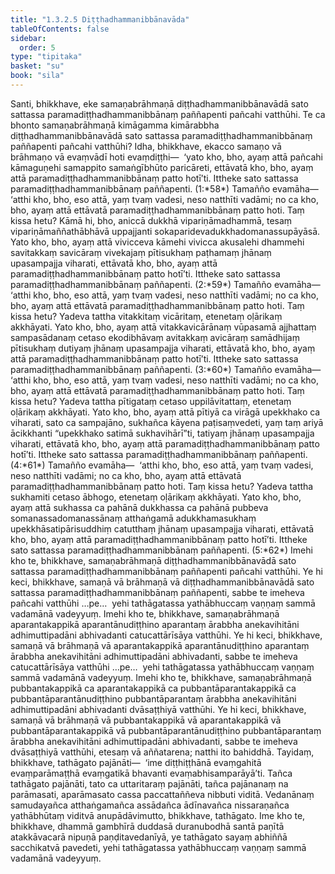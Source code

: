 ```yaml
---
title: "1.3.2.5 Diṭṭhadhammanibbānavāda"
tableOfContents: false
sidebar:
  order: 5
type: "tipitaka"
basket: "su"
book: "sila"
---
```



<DynamicBreadcrumb />

<Division number="93" book="sila">

<Paragraph number="166" book="sila">
Santi, bhikkhave, eke samaṇabrāhmaṇā diṭṭhadhammanibbānavādā sato <Emphasis>sattassa paramadiṭṭhadhammanibbānaṃ</Emphasis> paññapenti pañcahi vatthūhi. Te ca bhonto samaṇabrāhmaṇā kimāgamma kimārabbha diṭṭhadhammanibbānavādā sato sattassa paramadiṭṭhadhammanibbānaṃ paññapenti pañcahi vatthūhi?
</Paragraph>

</Division>
<Division number="94" book="sila">

<Paragraph number="167" book="sila">
Idha, bhikkhave, ekacco samaṇo vā brāhmaṇo vā evaṃvādī hoti evaṃdiṭṭhi—  ‘yato kho, bho, ayaṃ <Emphasis>attā pañcahi kāmaguṇehi samappito</Emphasis> samaṅgībhūto paricāreti, ettāvatā kho, bho, ayaṃ attā <Emphasis>paramadiṭṭhadhammanibbānaṃ patto</Emphasis> hotī’ti. Ittheke sato sattassa paramadiṭṭhadhammanibbānaṃ paññapenti. (1:*58*)
</Paragraph>

</Division>
<Division number="95" book="sila">

<Paragraph number="168" book="sila">
Tamañño evamāha—  ‘atthi kho, bho, eso attā, yaṃ tvaṃ vadesi, neso natthīti vadāmi; no ca kho, bho, ayaṃ attā ettāvatā paramadiṭṭhadhammanibbānaṃ patto hoti. Taṃ kissa hetu? Kāmā hi, bho, aniccā dukkhā vipariṇāmadhammā, tesaṃ vipariṇāmaññathābhāvā uppajjanti sokaparidevadukkhadomanassupāyāsā. Yato kho, bho, ayaṃ <Emphasis>attā</Emphasis> vivicceva kāmehi vivicca akusalehi dhammehi savitakkaṃ savicāraṃ vivekajaṃ pītisukhaṃ <Emphasis>paṭhamaṃ jhānaṃ upasampajja</Emphasis> viharati, ettāvatā kho, bho, ayaṃ attā <Emphasis>paramadiṭṭhadhammanibbānaṃ patto</Emphasis> hotī’ti. Ittheke sato sattassa paramadiṭṭhadhammanibbānaṃ paññapenti. (2:*59*)
</Paragraph>

</Division>
<Division number="96" book="sila">

<Paragraph number="169" book="sila">
Tamañño evamāha—  ‘atthi kho, bho, eso attā, yaṃ tvaṃ vadesi, neso natthīti vadāmi; no ca kho, bho, ayaṃ attā ettāvatā paramadiṭṭhadhammanibbānaṃ patto hoti. Taṃ kissa hetu? Yadeva tattha vitakkitaṃ vicāritaṃ, etenetaṃ oḷārikaṃ akkhāyati. Yato kho, bho, ayaṃ <Emphasis>attā</Emphasis> vitakkavicārānaṃ vūpasamā ajjhattaṃ sampasādanaṃ cetaso ekodibhāvaṃ avitakkaṃ avicāraṃ samādhijaṃ pītisukhaṃ <Emphasis>dutiyaṃ jhānaṃ upasampajja</Emphasis> viharati, ettāvatā kho, bho, ayaṃ attā <Emphasis>paramadiṭṭhadhammanibbānaṃ patto</Emphasis> hotī’ti. Ittheke sato sattassa paramadiṭṭhadhammanibbānaṃ paññapenti. (3:*60*)
</Paragraph>

</Division>
<Division number="97" book="sila">

<Paragraph number="170" book="sila">
Tamañño evamāha—  ‘atthi kho, bho, eso attā, yaṃ tvaṃ vadesi, neso natthīti vadāmi; no ca kho, bho, ayaṃ attā ettāvatā paramadiṭṭhadhammanibbānaṃ patto hoti. Taṃ kissa hetu? Yadeva tattha pītigataṃ cetaso uppilāvitattaṃ, etenetaṃ oḷārikaṃ akkhāyati. Yato kho, bho, ayaṃ <Emphasis>attā</Emphasis> pītiyā ca virāgā upekkhako ca viharati, sato ca sampajāno, sukhañca kāyena paṭisaṃvedeti, yaṃ taṃ ariyā ācikkhanti “upekkhako satimā sukhavihārī”ti, <Emphasis>tatiyaṃ jhānaṃ upasampajja</Emphasis> viharati, ettāvatā kho, bho, ayaṃ attā paramadiṭṭhadhammanibbānaṃ patto hotī’ti. Ittheke sato sattassa paramadiṭṭhadhammanibbānaṃ paññapenti. (4:*61*)
</Paragraph>

</Division>
<Division number="98" book="sila">

<Paragraph number="171" book="sila">
Tamañño evamāha—  ‘atthi kho, bho, eso attā, yaṃ tvaṃ vadesi, neso natthīti vadāmi; no ca kho, bho, ayaṃ attā ettāvatā paramadiṭṭhadhammanibbānaṃ patto hoti. Taṃ kissa hetu? Yadeva tattha sukhamiti cetaso ābhogo, etenetaṃ oḷārikaṃ akkhāyati. Yato kho, bho, ayaṃ <Emphasis>attā</Emphasis> sukhassa ca pahānā dukkhassa ca pahānā pubbeva somanassadomanassānaṃ atthaṅgamā adukkhamasukhaṃ upekkhāsatipārisuddhiṃ <Emphasis>catutthaṃ jhānaṃ upasampajja</Emphasis> viharati, ettāvatā kho, bho, ayaṃ attā <Emphasis>paramadiṭṭhadhammanibbānaṃ patto</Emphasis> hotī’ti. Ittheke sato sattassa paramadiṭṭhadhammanibbānaṃ paññapenti. (5:*62*)
</Paragraph>

</Division>
<Division number="99" book="sila">

<Paragraph number="172" book="sila">
Imehi kho te, bhikkhave, samaṇabrāhmaṇā diṭṭhadhammanibbānavādā sato sattassa paramadiṭṭhadhammanibbānaṃ paññapenti pañcahi vatthūhi. Ye hi keci, bhikkhave, samaṇā vā brāhmaṇā vā diṭṭhadhammanibbānavādā sato sattassa paramadiṭṭhadhammanibbānaṃ paññapenti, sabbe te imeheva pañcahi vatthūhi …pe…  yehi tathāgatassa yathābhuccaṃ vaṇṇaṃ sammā vadamānā vadeyyuṃ.
</Paragraph>

</Division>
<Division number="100" book="sila">

<Paragraph number="173" book="sila">
Imehi kho te, bhikkhave, samaṇabrāhmaṇā aparantakappikā aparantānudiṭṭhino aparantaṃ ārabbha anekavihitāni adhimuttipadāni abhivadanti catucattārīsāya vatthūhi. Ye hi keci, bhikkhave, samaṇā vā brāhmaṇā vā aparantakappikā aparantānudiṭṭhino aparantaṃ ārabbha anekavihitāni adhimuttipadāni abhivadanti, sabbe te imeheva catucattārīsāya vatthūhi …pe…  yehi tathāgatassa yathābhuccaṃ vaṇṇaṃ sammā vadamānā vadeyyuṃ.
</Paragraph>

</Division>
<Division number="101" book="sila">

<Paragraph number="174" book="sila">
Imehi kho te, bhikkhave, samaṇabrāhmaṇā pubbantakappikā ca aparantakappikā ca pubbantāparantakappikā ca pubbantāparantānudiṭṭhino pubbantāparantaṃ ārabbha anekavihitāni adhimuttipadāni abhivadanti dvāsaṭṭhiyā vatthūhi.
</Paragraph>

</Division>
<Division number="102" book="sila">

<Paragraph number="175" book="sila">
Ye hi keci, bhikkhave, samaṇā vā brāhmaṇā vā pubbantakappikā vā aparantakappikā vā pubbantāparantakappikā vā pubbantāparantānudiṭṭhino pubbantāparantaṃ ārabbha anekavihitāni adhimuttipadāni abhivadanti, sabbe te imeheva dvāsaṭṭhiyā vatthūhi, etesaṃ vā aññatarena; natthi ito bahiddhā.
</Paragraph>

</Division>
<Division number="103" book="sila">

<Paragraph number="176" book="sila">
Tayidaṃ, bhikkhave, tathāgato pajānāti—  ‘ime diṭṭhiṭṭhānā evaṃgahitā evaṃparāmaṭṭhā evaṃgatikā bhavanti evaṃabhisamparāyā’ti. Tañca tathāgato pajānāti, tato ca uttaritaraṃ pajānāti, tañca pajānanaṃ na parāmasati, aparāmasato cassa paccattaññeva nibbuti viditā. Vedanānaṃ samudayañca atthaṅgamañca assādañca ādīnavañca nissaraṇañca yathābhūtaṃ viditvā anupādāvimutto, bhikkhave, tathāgato.
</Paragraph>

</Division>
<Division number="104" book="sila">

<Paragraph number="177" book="sila">
Ime kho te, bhikkhave, dhammā gambhīrā duddasā duranubodhā santā paṇītā atakkāvacarā nipuṇā paṇḍitavedanīyā, ye tathāgato sayaṃ abhiññā sacchikatvā pavedeti, yehi tathāgatassa yathābhuccaṃ vaṇṇaṃ sammā vadamānā vadeyyuṃ.
</Paragraph>
</Division>